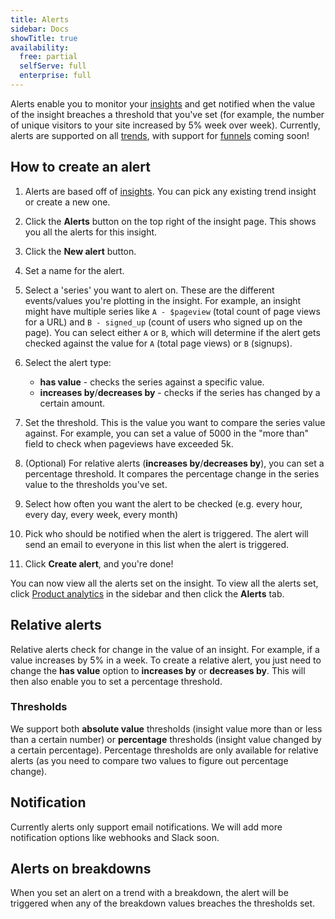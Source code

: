 ```yaml
---
title: Alerts
sidebar: Docs
showTitle: true
availability:
  free: partial
  selfServe: full
  enterprise: full
---
```


Alerts enable you to monitor your [insights](/product-analytics) and get notified when the value of the insight breaches a threshold that you've set (for example, the number of unique visitors to your site increased by 5% week over week).
Currently, alerts are supported on all [trends](/docs/product-analytics/trends), with support for [funnels](/docs/product-analytics/funnels) coming soon!

## How to create an alert

<ProductVideo
    videoLight="https://res.cloudinary.com/dmukukwp6/video/upload/alerts_light_3687dafb8a.mp4"
    videoDark="https://res.cloudinary.com/dmukukwp6/video/upload/alerts_video_3685c5b1e1.mp4"
    alt="How to create an alert video"
    classes="rounded"
/>

1. Alerts are based off of [insights](/docs/product-analytics/insights). You can pick any existing trend insight or create a new one.
2. Click the **Alerts** button on the top right of the insight page. This shows you all the alerts for this insight.
<ProductScreenshot
    imageLight="https://res.cloudinary.com/dmukukwp6/image/upload/alerts_button_4ecd022cd6.png" 
    imageDark="https://res.cloudinary.com/dmukukwp6/image/upload/alert_button_dark_c2f642fde3.png"
    alt="alerts button"
    classes="rounded"
/>

3. Click the **New alert** button.
<ProductScreenshot
    imageLight="https://res.cloudinary.com/dmukukwp6/image/upload/new_alert_button_30d3dde83c.png" 
    imageDark="https://res.cloudinary.com/dmukukwp6/image/upload/new_alert_dark_19591ee179.png"
    alt="new alert button"
    classes="rounded"
/>

4. Set a name for the alert.

5. Select a 'series' you want to alert on. These are the different events/values you're plotting in the insight.
    For example, an insight might have multiple series like `A - $pageview` (total count of page views for a URL) and `B - signed_up` (count of users who signed up on the page).
    You can select either `A` or `B`, which will determine if the alert gets checked against the value for `A` (total page views) or `B` (signups).
<ProductScreenshot
    imageLight="https://res.cloudinary.com/dmukukwp6/image/upload/series_picker_aa01668862.png" 
    imageDark="https://res.cloudinary.com/dmukukwp6/image/upload/new_alert_options_dark_7adf700d24.png"
    alt="series picker" 
    classes="rounded"
/>


6. Select the alert type:
    - **has value** - checks the series against a specific value.
    - **increases by**/**decreases by** - checks if the series has changed by a certain amount.

    <ProductScreenshot
        imageLight="https://res.cloudinary.com/dmukukwp6/image/upload/alert_type_picker_18909b0b33.png"
        imageDark="https://res.cloudinary.com/dmukukwp6/image/upload/new_alert_type_dark_b3620b34da.png"
        alt="alert type picker"
        classes="rounded"
    />

7. Set the threshold. This is the value you want to compare the series value against. For example, you can set a value of 5000 in the "more than" field to check when pageviews have exceeded 5k.

8. (Optional) For relative alerts (**increases by**/**decreases by**), you can set a percentage threshold. It compares the percentage change in the series value to the thresholds you've set.
<ProductScreenshot
    imageLight="https://res.cloudinary.com/dmukukwp6/image/upload/percentage_threshold_1940ead9e6.png" 
    imageDark="https://res.cloudinary.com/dmukukwp6/image/upload/alert_relative_threshold_dark_02aa4741c3.png"
    alt="percentage threshold" 
    classes="rounded"
/>

9. Select how often you want the alert to be checked (e.g. every hour, every day, every week, every month)

10. Pick who should be notified when the alert is triggered. The alert will send an email to everyone in this list when the alert is triggered.
<ProductScreenshot
    imageLight="https://res.cloudinary.com/dmukukwp6/image/upload/filled_alert_627158e6bb.png" 
    imageDark="https://res.cloudinary.com/dmukukwp6/image/upload/alert_people_dark_0ccd7611bd.png"
    alt="filled alert" 
    classes="rounded"
/>

11. Click **Create alert**, and you're done! 
<ProductScreenshot
    imageLight="https://res.cloudinary.com/dmukukwp6/image/upload/insight_alerts_5k_daef47ade1.png" 
    imageDark="https://res.cloudinary.com/dmukukwp6/image/upload/created_alert_dark_1710da74dc.png"
    alt="insight alerts" 
    classes="rounded"
/>

You can now view all the alerts set on the insight.
To view all the alerts set, click [Product analytics](https://app.posthog.com/insights) in the sidebar and then click the **Alerts** tab.

<ProductScreenshot
    imageLight="https://res.cloudinary.com/dmukukwp6/image/upload/all_alerts_d92386e45a.png" 
    imageDark="https://res.cloudinary.com/dmukukwp6/image/upload/all_alerts_dark_80be487707.png"
    alt="all alerts" 
    classes="rounded"
/>


## Relative alerts
Relative alerts check for change in the value of an insight.
For example, if a value increases by 5% in a week.
To create a relative alert, you just need to change the **has value** option to **increases by** or **decreases by**.
This will then also enable you to set a percentage threshold.

<ProductScreenshot
    imageLight="https://res.cloudinary.com/dmukukwp6/image/upload/relative_alert_picker_fa04215397.png" 
    imageDark="https://res.cloudinary.com/dmukukwp6/image/upload/alert_relative_increase_dark_0855f0afee.png"
    alt="relative alert picker" 
    classes="rounded"
/>


### Thresholds
We support both **absolute value** thresholds (insight value more than or less than a certain number) or **percentage** thresholds (insight value changed by a certain percentage).
Percentage thresholds are only available for relative alerts (as you need to compare two values to figure out percentage change).


## Notification
Currently alerts only support email notifications. We will add more notification options like webhooks and Slack soon.


## Alerts on breakdowns
When you set an alert on a trend with a breakdown, the alert will be triggered when any of the breakdown values breaches the thresholds set.

<ProductScreenshot
    imageLight="https://res.cloudinary.com/dmukukwp6/image/upload/breakdown_alert_7bd87114cb.png" 
    imageDark="https://res.cloudinary.com/dmukukwp6/image/upload/alert_with_breakdown_dark_475c3803c3.png"
    alt="alert on breakdown" 
    classes="rounded"
/>
